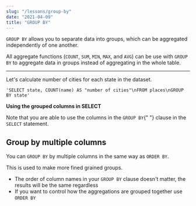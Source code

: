 ```yaml
---
slug: "/lessons/group-by"
date: "2021-04-09"
title: "GROUP BY"
---
```



`GROUP BY` allows you to separate data into groups, which can be aggregated independently of one another.

All aggregate functions (`COUNT`, `SUM`, `MIN`, `MAX`, and `AVG`) can be use with `GROUP BY` to aggregate
data in groups instead of aggregating in the whole table.

---

Let's calculate number of cities for each state in the dataset.

    'SELECT state, COUNT(name) AS "number of cities"\nFROM places\nGROUP BY state'

<SQLSection defaultValue={l8_q1} classes="editor-wrapper"></SQLSection>

<div class="container-text flash flash-warn">
    <p>
        <b>Using the grouped columns in SELECT</b>
    </p>
    <p>
        Note that you are able to use the columns in the <code>GROUP BY</code>{" "}
        clause in the <code>SELECT</code> statement.
    </p>
</div>

## Group by multiple columns

You can `GROUP BY` by multiple columns in the same way as `ORDER BY`.

This is used to make more fined grained groups.

-   The order of column names in your `GROUP BY` clause doesn't matter, the results will be the same regardless
-   If you want to control how the aggregations are grouped together use `ORDER BY`
